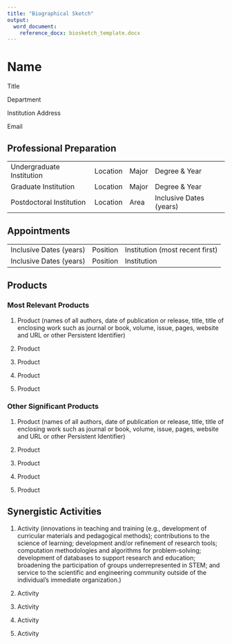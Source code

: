 ```yaml
---
title: "Biographical Sketch"
output:
  word_document:
    reference_docx: biosketch_template.docx
---
```

# Name

Title

Department

Institution Address

Email


## Professional Preparation

|  |  |  |  |
|---|---|---|---|
|Undergraduate Institution | Location | Major | Degree & Year |
|Graduate Institution | Location | Major | Degree & Year |
|Postdoctoral Institution | Location | Area | Inclusive Dates (years) |

## Appointments

|  |  |  |
|---|---|---|
Inclusive Dates (years) | Position | Institution (most recent first)
Inclusive Dates (years) | Position | Institution

## Products

### Most Relevant Products
1. Product (names of all authors, date of publication or release, title, title of enclosing work such as journal or book, volume, issue, pages, website and URL or other Persistent Identifier)

2. Product

3. Product

4. Product

5. Product

### Other Significant Products

1. Product (names of all authors, date of publication or release, title, title of enclosing work such as journal or book, volume, issue, pages, website and URL or other Persistent Identifier)

2. Product

3. Product

4. Product

5. Product 

## Synergistic Activities

1. Activity (innovations in teaching and training (e.g., development of curricular materials and pedagogical methods); contributions to the science of learning; development and/or refinement of research tools; computation methodologies and algorithms for problem-solving; development of databases to support research and education; broadening the participation of groups underrepresented in STEM; and service to the scientific and engineering community outside of the individual’s immediate organization.)

2. Activity

3. Activity

4. Activity

5. Activity
